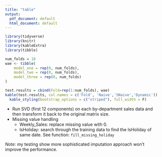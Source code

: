 ```yaml
---
title: "table"
output:
  pdf_document: default
  html_document: default
---
```


```r
library(tidyverse)
library(knitr)
library(kableExtra)
library(tibble)

num_folds = 10
wae <- tibble(
    model_one = rep(0, num_folds),
    model_two = rep(0, num_folds),
    model_three = rep(0, num_folds)
)

test.results = cbind(Fold=rep(1:num_folds), wae)
kable(test.results, col.names = c('Fold', 'Naive','SNaive','Dynamic')) %>% 
  kable_styling(bootstrap_options = c("striped"), full_width = F) 
```

- Run SVD (first 12 components) on each by-department sales data and then transform it back to the original matrix size. 
- Missing value handling
  - Weekly_Sales: replace missing value with 0. 
  - IsHoliday: search through the training data to find the IsHoliday of same date. See function: `fill_missing_holiday`

*Note*: my testing show more sophisticated imputation approach won't improve the performance.